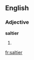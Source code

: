 ==English==

===Adjective===
'''saltier'''

# {{comparative of|[[salty#English|salty]]}}

[[fr:saltier]]